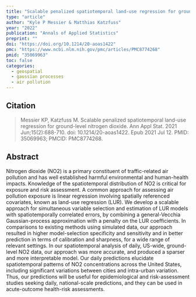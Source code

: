```yaml
---
title: "Scalable penalized spatiotemporal land-use regression for ground-level nitrogen dioxide"
type: "article"
author: "Kyle P Messier & Matthias Katzfuss"
year: "2022"
publication: "Annals of Applied Statistics"
preprint: ""
doi: "https://doi.org/10.1214/20-aoas1422"
pmc: "https://www.ncbi.nlm.nih.gov/pmc/articles/PMC8774268"
pmid: "35069963"
toc: false
categories:
  - geospatial
  - gaussian processes
  - air pollution
---
```


## Citation 

> Messier KP, Katzfuss M. Scalable penalized spatiotemporal land-use regression for ground-level nitrogen dioxide. Ann Appl Stat. 2021 Jun;15(2):688-710. doi: 10.1214/20-aoas1422. Epub 2021 Jul 12. PMID: 35069963; PMCID: PMC8774268.

## Abstract

Nitrogen dioxide (NO2) is a primary constituent of traffic-related air pollution and has well established harmful environmental and human-health impacts. Knowledge of the spatiotemporal distribution of NO2 is critical for exposure and risk assessment. A common approach for assessing air pollution exposure is linear regression involving spatially referenced covariates, known as land-use regression (LUR). We develop a scalable approach for simultaneous variable selection and estimation of LUR models with spatiotemporally correlated errors, by combining a general-Vecchia Gaussian-process approximation with a penalty on the LUR coefficients. In comparisons to existing methods using simulated data, our approach resulted in higher model-selection specificity and sensitivity and in better prediction in terms of calibration and sharpness, for a wide range of relevant settings. In our spatiotemporal analysis of daily, US-wide, ground-level NO2 data, our approach was more accurate, and produced a sparser and more interpretable model. Our daily predictions elucidate spatiotemporal patterns of NO2 concentrations across the United States, including significant variations between cities and intra-urban variation. Thus, our predictions will be useful for epidemiological and risk-assessment studies seeking daily, national-scale predictions, and they can be used in acute-outcome health-risk assessments.




